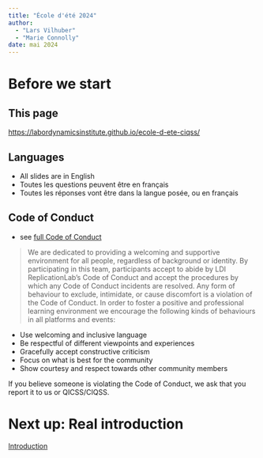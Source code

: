 ```yaml
---
title: "École d'été 2024"
author: 
  - "Lars Vilhuber"
  - "Marie Connolly"
date: mai 2024
---
```




# Before we start

## This page

[https://labordynamicsinstitute.github.io/ecole-d-ete-ciqss/](https://labordynamicsinstitute.github.io/ecole-d-ete-ciqss/)

## Languages

- All slides are in English
- Toutes les questions peuvent être en français
- Toutes les réponses vont être dans la langue posée, ou en français

## Code of Conduct

- see [full Code of Conduct](https://github.com/labordynamicsinstitute/replicability-training/blob/master/LDI-Replication-Lab-Code-of-Conduct.md)

> We are dedicated to providing a welcoming and supportive environment for all people, regardless of background or identity. By participating in this team, participants accept to abide by LDI ReplicationLab's Code of Conduct and accept the procedures by which any Code of Conduct incidents are resolved. Any form of behaviour to exclude, intimidate, or cause discomfort is a violation of the Code of Conduct. In order to foster a positive and professional learning environment we encourage the following kinds of behaviours in all platforms and events:

- Use welcoming and inclusive language
-  Be respectful of different viewpoints and experiences
-  Gracefully accept constructive criticism
-  Focus on what is best for the community
-  Show courtesy and respect towards other community members

If you believe someone is violating the Code of Conduct, we ask that you report it to us or QICSS/CIQSS.


# Next up: Real introduction

[Introduction](00-agenda.html)

